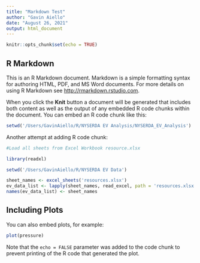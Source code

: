 ```yaml
---
title: "Markdown Test"
author: "Gavin Aiello"
date: "August 26, 2021"
output: html_document
---
```


```r
knitr::opts_chunk$set(echo = TRUE)
```

## R Markdown

This is an R Markdown document. Markdown is a simple formatting syntax for authoring HTML, PDF, and MS Word documents. For more details on using R Markdown see <http://rmarkdown.rstudio.com>.

When you click the **Knit** button a document will be generated that includes both content as well as the output of any embedded R code chunks within the document. You can embed an R code chunk like this:

```r
setwd('/Users/GavinAiello/R/NYSERDA EV Analysis/NYSERDA_EV_Analysis')
```

Another attempt at adding R code chunk:

```r
#Load all sheets from Excel Workbook resource.xlsx

library(readxl)

setwd('/Users/GavinAiello/R/NYSERDA EV Data')

sheet_names <- excel_sheets('resources.xlsx')
ev_data_list <- lapply(sheet_names, read_excel, path = 'resources.xlsx')
names(ev_data_list) <- sheet_names

```

## Including Plots

You can also embed plots, for example:

```r
plot(pressure)
```

Note that the `echo = FALSE` parameter was added to the code chunk to prevent printing of the R code that generated the plot.
